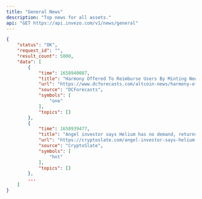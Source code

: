 ```yaml
---
title: "General News"
description: "Top news for all assets."
api: "GET https://api.invezo.com/v1/news/general"
---
```


<ResponseExample>

```json Response
{
    "status": "OK",
    "request_id": "",
    "result_count": 5000,
    "data": [
        {
            "time": 1658940087,
            "title": "Harmony Offered To Reimburse Users By Minting New Tokens",
            "url": "https://www.dcforecasts.com/altcoin-news/harmony-offered-to-reimburse-users-by-minting-new-tokens/",
            "source": "DCForecasts",
            "symbols": [
                "one"
            ],
            "topics": []
        },
        {
            "time": 1658939477,
            "title": "Angel investor says Helium has no demand, returns are poor",
            "url": "https://cryptoslate.com/angel-investor-says-helium-has-no-demand-returns-are-poor/",
            "source": "CryptoSlate",
            "symbols": [
                "hnt"
            ],
            "topics": []
        },
        ...
    ]
}
```

</ResponseExample>
